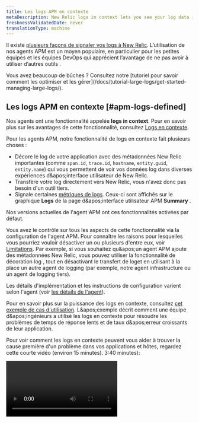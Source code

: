 ```yaml
---
title: Les logs APM en contexte
metaDescription: New Relic logs in context lets you see your log data in the context of your New Relic app and host observability UI experiences.
freshnessValidatedDate: never
translationType: machine
---
```


Il existe [plusieurs façons de signaler vos logs à New Relic](/docs/logs/get-started/get-started-log-management). L’utilisation de nos agents APM est un moyen populaire, en particulier pour les petites équipes et les équipes DevOps qui apprécient l’avantage de ne pas avoir à utiliser d’autres outils <InlinePopover type="logs" />.

<Callout variant="tip">
  Vous avez beaucoup de bûches ? Consultez notre [tutoriel pour savoir comment les optimiser et les gérer](/docs/tutorial-large-logs/get-started-managing-large-logs/).
</Callout>

## Les logs APM en contexte [#apm-logs-defined]

Nos agents <InlinePopover type="apm" />ont une fonctionnalité appelée <DNT>**logs in context**</DNT>. Pour en savoir plus sur les avantages de cette fonctionnalité, consultez [Logs en contexte](/docs/logs/logs-context/logs-in-context).

Pour les agents APM, notre fonctionnalité de logs en contexte fait plusieurs choses :

* Décore le log de votre application avec des métadonnées New Relic importantes (comme `span.id`, `trace.id`, `hostname`, `entity.guid`, `entity.name`) qui vous permettent de voir vos données log dans diverses expériences d&amp;apos;interface utilisateur de New Relic.
* Transfère votre log directement vers New Relic, vous n'avez donc pas besoin d'un outil tiers.
* Signale certaines [métriques de logs](#log-metrics). Ceux-ci sont affichés sur le graphique <DNT>**Logs**</DNT> de la page d&amp;apos;interface utilisateur APM <DNT>**Summary**</DNT> .

Nos versions actuelles de l'agent APM ont ces fonctionnalités activées par défaut.

Vous avez le contrôle sur tous les aspects de cette fonctionnalité via la configuration de l'agent APM. Pour connaître les raisons pour lesquelles vous pourriez vouloir désactiver un ou plusieurs d'entre eux, voir [Limitations](#limitations). Par exemple, si vous souhaitez qu&amp;apos;un agent APM ajoute des métadonnées New Relic, vous pouvez utiliser la fonctionnalité de décoration log , tout en désactivant le transfert de loget en utilisant à la place un autre agent de logging (par exemple, notre agent infrastructure ou un agent de logging tiers).

Les détails d'implémentation et les instructions de configuration varient selon l'agent (voir [les détails de l'agent](#agents)).

Pour en savoir plus sur la puissance des logs en contexte, consultez [cet exemple de cas d'utilisation](#response-time-example). L&amp;apos;exemple décrit comment une équipe d&amp;apos;ingénieurs a utilisé les logs en contexte pour résoudre les problèmes de temps de réponse lents et de taux d&amp;apos;erreur croissants de leur application.

Pour voir comment les logs en contexte peuvent vous aider à trouver la cause première d'un problème dans vos applications et hôtes, regardez cette courte vidéo (environ 15 minutes). 3:40 minutes):

<Video id="Vgae-GrlZWg" type="youtube" />

## Démarrer [#get-started]

Pour configurer <InlinePopover type="apm" />logs en contexte :

1. Si vous n'en avez pas déjà un, [créez un compte New Relic](https://newrelic.com/signup). C&amp;apos;est gratuit, pour toujours.
2. Installez un agent APM, en vous assurant que vous disposez de la [dernière version de l'agent APM](#agents).
3. Les versions les plus récentes de nos agents APM ont les logs en contexte (ajout de métadonnées et de transfert) activés par défaut. Vous devrez peut-être parfois apporter certaines mises à jour au fichier de configuration de l'agent pour que le log fonctionne correctement. Pour plus de détails à ce sujet, voir [Activer les logs pour votre agent](#agents).

C'est ça ! Démarrez le dépannage de vos applications avec les logs en contexte APM en accédant à l'interface utilisateur APM et en recherchant les données log associées.

<img title="APM logs in context UI options" alt="Screenshot of APM Summary page with logs in context options" src="/images/apm_screenshot-full_logs-overview.webp" />

<figcaption>
  Accédez à votre log, à votre trace et à vos erreurs, le tout à partir de la page APM <DNT>**Summary**</DNT> dans New Relic.
</figcaption>

## API d'agent APM [#agent-apis]

Si votre framework de logging n'est pas disponible avec nos solutions de logs en contexte existantes, vous pouvez [configurer votre bibliothèque de logging en utilisant l'appel d'API](/docs/logs/logs-context/annotate-logs-logs-context-using-apm-agent-apis) pour annoter votre log.

## Configuration de log de l'agent APM [#agents]

Nos derniers <InlinePopover type="apm" />agents ont les logs en contexte (décoration log et transfert de log ) activés par défaut. Voici des informations sur les agents APM qui prennent en charge les logs en contexte et le transfert de log :

* [Procédures de logs en contexte Go](/docs/logs/logs-context/configure-logs-context-go) pour l&amp;apos;agent [v3.17.0 ou supérieur](/docs/release-notes/agent-release-notes/go-release-notes)
* [Procédures pour les logs en contexte Java](/docs/logs/logs-context/java-configure-logs-context-all) pour agent [v7.6.0 ou supérieur](/docs/release-notes/agent-release-notes/java-release-notes)
* [Procédures de logs en contexte .NET](/docs/logs/logs-context/net-configure-logs-context-all) pour l&amp;apos;agent [v9.8.0 ou supérieur](/docs/release-notes/agent-release-notes/net-release-notes)
* [Procédures de logs en contexte Node.js](/docs/logs/logs-context/configure-logs-context-nodejs) pour l&amp;apos;agent [v8.11.0 ou supérieur](/docs/release-notes/agent-release-notes/nodejs-release-notes)
* [Procédures de logs en contexte PHP](/docs/logs/logs-context/configure-logs-context-php) pour agent [v10.1.0 ou supérieur](/docs/release-notes/agent-release-notes/php-release-notes)
* [Procédures de logs en contexte Python](/docs/logs/logs-context/configure-logs-context-python) pour l&amp;apos;agent [v7.12.0.176](/docs/release-notes/agent-release-notes/python-release-notes)
* [Procédures des logs en contexte Ruby ](/docs/logs/logs-context/configure-logs-context-ruby)pour l&amp;apos;agent [v8.6.0 ou supérieur](/docs/release-notes/agent-release-notes/ruby-release-notes)

Si vous ne pouvez pas ou ne souhaitez pas utiliser le transfert de log APM, vous pouvez [transférer votre log en utilisant une autre solution](/docs/logs/get-started/get-started-log-management#integrate-logs).

## Limites [#limitations]

Les logs en contexte APM sont activés par défaut. Cela peut avoir un impact négatif sur votre sécurité, votre conformité, votre facturation ou les performances de votre système.

Voici quelques limitations supplémentaires connues :

* À l'exception de l'agent Node.js , <InlinePopover type="apm" />transfert de logs n&amp;apos;envoie pas le log complet. [Renseignez-vous sur les détails du transfert de log .](#forwarding-details)
* Le log de démarrage n'est pas disponible tant que l'agent n'est pas chargé.
* Si vous utilisez Kubernetes, sachez que nous décorons le log via instrumentation, et non à partir de l'API Kubernetes . Ceci est distinct et séparé du log d'écriture dans le système de fichiers. Le log ne touche jamais l'hôte ou n'existe pas à un endroit où l'API peut être appelée.
* Lorsqu'une exception est levée depuis votre application, vous ne verrez actuellement aucune trace d'appels dans les logs en contexte associés pour les agents Java ou .NET. Pour contourner ce problème, vous pouvez modifier vos règles de filtrage des dépôts.
* Fluentd peut ajouter le `processID` de l&amp;apos;entité qui a généré le log, mais le log APM ne peut pas le voir. De plus, dans Kubernetes, l’API est appelée pour ajouter des métadonnées, mais ces données ne peuvent pas être vues depuis l’application. Si vous avez besoin de l&amp;apos;entité mémorisée, nous vous recommandons d&amp;apos;utiliser les logs en contexte automatiques, mais de ne pas expédier le log depuis l&amp;apos;application. Continuez plutôt à utiliser Fluentd, Fluent Bit ou une autre solution pour transférer le fichier de log.

Si vous devez ajuster les paramètres par défaut, consultez [Désactiver le logging automatique](/docs/logs/logs-context/disable-automatic-logging).

## Assurer la confidentialité des données [#data-privacy]

<Callout variant="caution">
  Vous contrôlez les données log envoyées à New Relic, alors assurez-vous de suivre les consignes de sécurité de votre organisation pour masquer, obscurcir ou empêcher l'envoi d'informations personnelles identifiables (PII), d'informations de santé protégées (PHI) ou de toute autre donnée sensible.
</Callout>

Notre log d'ingestion pipeline de masque automatiquement les cartes de crédit, les numéros de sécurité sociale, les cartes d'identité nationales, etc. Pour plus d'informations, consultez notre [documentation de sécurité](/docs/logs/get-started/new-relics-log-management-security-privacy) pour la gestion des logs.

Vous pouvez également créer des règles personnalisées pour masquer ou pirater des données sensibles dans votre log avec notre fonctionnalité obfuscation . Cela est essentiel lorsqu'il est peu pratique ou impossible de restreindre l'accès aux données sensibles, ou lorsque certaines données ne doivent jamais être stockées par New Relic. Lisez notre [documentation sur l’obfuscation](/docs/logs/ui-data/obfuscation-ui/) pour en savoir plus.

## Détails sur le transfert de log [#forwarding-details]

Pour tous les <InlinePopover type="apm" />agents (sauf Node.js), l&amp;apos;option transfert de logne transmet pas l&amp;apos;intégralité log. Pour plus de détails sur ce qui est envoyé avec le transfert de log , voir le réducteur ci-dessous.

<CollapserGroup>
  <Collapser id="log-forwarding-details" title="détails du transfert de logs">
    Par exemple, disons que votre log a un attribut comme celui-ci :

    ```json
    {
        "v": "x",
        "level": "x",
        "name": "x",
        "hostname": "x",
        "pid": 01,
        "timestamp": "x",
        "message": "x",
        "bunches": "of custom stuff"
    }
    ```

    Lorsqu'un agent APM (à l'exception de Node.js) décore le log avec nos métadonnées et le transmet, il peut n'avoir que quelques attributs dans New Relic, comme ceci :

    ```json
    {
        "timestamp": "x",
        "message": "x",
        "span.id": "x",
        "trace.id": "x",
        "hostname": "x",
        "entity.guid": "x",
        "entity.name": "x",
    }
    ```
  </Collapser>
</CollapserGroup>

Si vous avez besoin d'informations plus détaillées sur le log , les options incluent :

* Configurez l'agent APM pour inclure des données log spécifiques.
* Conservez la [décorationlog ](#apm-logs-defined)en place, mais désactivez le transfert de logde l&amp;apos;agent APM et utilisez plutôt votre propre solution de transfert de log .

Pour plus d'informations sur ces options, consultez les logs spécifiques à l'agent dans la documentation contextuelle.

## logarithmes métriques [#log-metrics]

Lorsque vous configurez un agent <InlinePopover type="apm" />, vous obtenez automatiquement un graphique des mesures de logging sur la page APM <DNT>**Summary**</DNT> :

<img style={{ align: 'left',maxWidth: '70%' }} title="Screenshot showing the logging metrics chart" alt="Screenshot showing the logging metrics chart" src="/images/logs_screenshot-crop_logging-metrics.webp" />

Ce graphique montre le nombre de logarithmes. Si vous n'avez pas désactivé le transfert de log , vous pouvez cliquer sur les liens des graphiques qui vous mèneront aux logs eux-mêmes. Même si vous désactivez le transfert de log , ce graphique montre toujours le log potentiel que vous pourriez inspecter si vous aviez activé le transfert de log .

Les métriques de logging sont signalées via l'attribut `apm.service.logging.lines` , comme indiqué dans la requête suivante :

```sql
SELECT count(apm.service.logging.lines) FROM Metric WHERE (entity.guid = 'AN_ENTITY_GUID') LIMIT MAX SINCE 60 seconds AGO TIMESERIES
```

Si vous ne souhaitez pas voir le graphique des métriques de logging, vous pouvez le désactiver, mais pas au niveau du compte. Pour désactiver les métriques de logging, consultez les documents de configuration APM dédiés à votre agent (par exemple, [cette option de configuration `logging_metrics` pour PHP](/docs/apm/agents/php-agent/configuration/php-agent-configuration/#cfg-application_logging_metrics-enabled)).

<Callout variant="important">
  Si vous désactivez les métriques de logging, cela ne désactive pas la fonctionnalité de transfert de log APM. Pour arrêter la transmission du log APM, consultez [Gérer ou désactiver les logs en context d'APM](/docs/logs/logs-context/disable-automatic-logging/).
</Callout>

## Empêcher la duplication des logs [#duplicate-logs]

L'utilisation de la fonctionnalité de logs en contexte augmentera votre ingestion de données. Selon le modèle de tarification de votre compte, cela peut avoir un impact sur vos limites d'ingestion et votre facturation.

<Callout variant="caution">
  Si vous souhaitez utiliser l'agent APM pour envoyer le log directement depuis vos applications, vous devez désactiver ou modifier les solutions de transfert de logqui collectent actuellement le log de ces applications. Dans le cas contraire, vous enverrez un log en double, ce qui entraînera une double facturation.
</Callout>

Consultez notre [guide de mise à niveau](/docs/logs/logs-context/upgrade-to-automatic-logs-context/) pour en savoir plus sur la manière dont vous pouvez éviter d&amp;apos;envoyer des logs en double.

Pour plus d'informations, suivez les procédures pour désactiver votre [redirecteur de logspécifique](/docs/logs/forward-logs/enable-log-management-new-relic#log-forwarding).

## Gérez vos limites d'ingestion [#ingest]

<DNT>**Example:**</DNT> Votre équipe d&amp;apos;ingénierie résout un problème avec votre application, vous augmentez donc temporairement le volume de logs collectés par l&amp;apos;agent APM pour fournir un logging plus granulaire. Cependant, si vous laissez des limites plus élevées fonctionner pendant plusieurs jours, cela pourrait entraîner l&amp;apos;envoi de données inutiles qui augmenteront votre facture.

Pour éviter toute surprise, nous vous recommandons d'utiliser [une requête NRQL ](/docs/accounts/accounts-billing/new-relic-one-pricing-billing/usage-queries-alerts/#data-queries)pour créer [une condition d'alerte](/docs/accounts/accounts-billing/new-relic-one-pricing-billing/usage-queries-alerts/#alerts) afin de suivre vos limites d&amp;apos;ingestion. Par exemple:

<CollapserGroup>
  <Collapser id="limits-ui" title="Afficher les limites et l'utilisation des données dans l'interface utilisateur">
    Pour [consulter vos limites de données dans l’interface utilisateur](/docs/data-apis/manage-data/view-system-limits): Dans le [menu utilisateur](/docs/accounts/accounts-billing/general-account-settings/intro-account-settings), cliquez sur <DNT>**Manage your data &gt; Limits**</DNT>. Ou, pour voir votre utilisation, cliquez sur <DNT>**View your usage**</DNT>.

    <img title="View data and usage from UI" alt="Screenshot of View data and usage page in UI" src="/images/apm_screenshot-full_view-limits-usage.webp" />
  </Collapser>

  <Collapser id="query-estimate" title="Requête NRQL : exemple de coût estimé">
    Voir [la requête relative aux coûts](/docs/accounts/accounts-billing/new-relic-one-pricing-billing/usage-queries-alerts#estimated-cost).
  </Collapser>

  <Collapser id="nrql-alert" title="Alerte NRQL : exemple de seuil d'utilisation">
    Pour créer une alerte lorsque votre utilisation dépasse un seuil mensuel fixe de gigaoctets de données, ajoutez cette [requête NRQL ](/docs/alerts-applied-intelligence/new-relic-alerts/alert-conditions/create-nrql-alert-conditions/)à votre condition d&amp;apos;alerte :

    ```sql
    FROM NrMTDConsumption SELECT latest(GigabytesIngested) WHERE productLine = 'DataPlatform'
    ```
  </Collapser>
</CollapserGroup>

## Exemple : Le pouvoir des logs en contexte [#response-time-example]

Voici un cas d'utilisation détaillé de l'utilisation des logs <InlinePopover type="apm" />dans contexte pour arriver à la cause première d&amp;apos;un problème.

<DNT>**Example scenario:**</DNT> L&amp;apos;ingénieur de garde reçoit une notification d&amp;apos;alerte New Relic concernant un mauvais temps de réponse et une augmentation du taux d&amp;apos;erreur pour son application. Ils doivent découvrir la cause profonde de l&amp;apos;augmentation des erreurs et de la latence, afin de pouvoir décider s&amp;apos;il faut faire pivoter un hôte problématique hors de l&amp;apos;équilibrage de charge ou annuler la sortie la plus récente.

Pour démarrer le dépannage, ils se rendent dans l'interface utilisateur de New Relic.

<CollapserGroup>
  <Collapser id="when" title="Quand et où les erreurs ont-elles commencé ?">
    Lorsque l'ingénieur consulte la page <DNT>**APM Summary**</DNT> de l&amp;apos;application, il voit beaucoup plus de logs d&amp;apos;erreurs conduisant à une augmentation du temps de réponse. Ils veulent voir si le log peut révéler la cause profonde du problème.

    <img title="APM Summary errors in UI" alt="Screenshot of APM Summary errors in UI" src="/images/apm_screenshot-crop_apmsummary-view-logs-.webp" />

    <DNT>
      **How can they quickly decide what's related to the problem?**
    </DNT>

    Ils n'ont pas mis en place de collecte log . Mais l'agent Java pour leur application a été récemment mis à jour pour inclure les logs APM dans le contexte, de sorte que l'application reçoit désormais automatiquement les métadonnées des logs et des liens. Les métriques qui apparaissent dans l'interface utilisateur facettent le comptage par sévérité des logs. (Ceci est défini par les Java log capacités de décoration intégrées de l'agent .)

    <DNT>
      **What entities are related?**
    </DNT>

    Sur la même page d'interface utilisateur, ils cliquent sur le graphique <DNT>**Logs**</DNT> afin de pouvoir consulter la vue <DNT>**Log summary**</DNT> . Cette vue montre quand les logs instrumentés ont été collectés et quand ces logs avaient un niveau de gravité `Error` ou pire. Il leur montre également une liste de log patterns et le pourcentage de tous les logs correspondant à chaque modèle.
  </Collapser>

  <Collapser id="patterns" title="Quels modèles ressortent du log ?">
    Dans l'interface utilisateur <DNT>**Log patterns**</DNT> , des messages d&amp;apos;erreur rares ont commencé à se produire fréquemment et ils apparaissent désormais dans la liste. Cela aide l&amp;apos;ingénieur à se concentrer sur le log problématique au lieu de toutes les mises à jour de statut bruyantes.

    <img title="Logs patterns UI" alt="Screenshot of Log patterns UI" src="/images/apm_screenshot-crop_logs-context-patterns-two.webp" />

    <DNT>
      **What patterns should they focus on?**
    </DNT>

    L'ingénieur remarque des modèles log intéressants et souhaite afficher uniquement les logs qui correspondent à ce modèle. Ils cliquent dessus pour ajouter la valeur du modèle comme filtre au log affiché. Cela restreint la portée.
  </Collapser>

  <Collapser id="log-details" title="Que peuvent révéler davantage de détails log ?">
    L'ingénieur souhaite voir toutes les valeurs contenues dans l'enregistrement log , il clique donc sur la vue <DNT>**Log details**</DNT>. Cela les aide à valider que le log lui-même est significatif. Cela leur permet également d&amp;apos;explorer plus en détail Kubernetes l&amp;apos;environnement dans lequel l&amp;apos;application s&amp;apos;exécute, ou directement les traces distribuées ou les <InlinePopover type="apm" />erreurs liées à log l&amp;apos;enregistrement .

    <img title="Log details in APM UI" alt="Screenshot of Log details in APM UI" src="/images/apm_screenshot-crop_logs-patterns.webp" />

    L'ingénieur décide de regarder l'erreur APM où il peut voir une trace complète d'appels. Ils peuvent également voir le log depuis leur interface utilisateur <DNT>**Errors inbox**</DNT> .

    <img title="Logs from Errors inbox UI" alt="Screenshot of logs from Errors inbox UI" src="/images/apm_screenshot-crop_logs-cropped-ui.webp" />
  </Collapser>

  <Collapser id="log-sampling" title="Quelles données de test supplémentaires aideront à résoudre le problème ?">
    L'équipe de dépannage a effectué des tests pour isoler la cause, mais tous les logs n'ont pas été collectés pour les transactions de test. La collecte log par défaut dans le fichier de configuration de leur agent Java (environ 10 000 logs par minute dans `application_logging:forwarding:max_samples_stored:`) a été utile pour valider que les services ont un problème. Mais ils doivent désormais augmenter l&amp;apos;échantillonnage à un nombre plus élevé pour un dépannage plus détaillé.
  </Collapser>

  <Collapser id="next-steps" title="Problème résolu. Et maintenant ?">
    L'équipe de dépannage détermine que le problème provient d'un changement récemment introduit, elle annule donc ce code. Pour économiser des ressources et réduire les dépenses, ils refusent la collecte log pour `application_logging:forwarding:max_samples_stored:` dans leur fichier de configuration, mais ils maintiennent l&amp;apos;échantillonnage log en cours d&amp;apos;exécution au cas où le problème se répéterait.

    L'équipe de dépannage met également à jour ses runbooks pour pointer vers la page <DNT>**Log patterns**</DNT> filtrée sur cette application, et elle [ajoute le runbook à sa condition d'alerte](/docs/alerts-applied-intelligence/new-relic-alerts/advanced-alerts/understand-technical-concepts/provide-runbook-instructions-alert-activity/). La prochaine fois qu’ils recevront une alerte similaire à cette situation, ils pourront utiliser ces leçons apprises pour un dépannage plus rapide.
  </Collapser>
</CollapserGroup>
